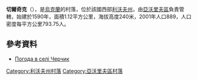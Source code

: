 {{coord|49|53|32|N|23|23|5|E|scale:100000|display=title}}

'''切爾奇克'''（{{lang-uk|Черчик}}），是[[烏克蘭|烏克蘭]]的村落，位於該國西部[[利沃夫州|利沃夫州]]，由[[亞沃里夫區|亞沃里夫區]]負責管轄，始建於1590年，面積1.12平方公里，海拔高度240米，2001年人口889，人口密度每平方公里793.75人。

==參考資料==
* [http://weather.in.ua/ua/l'vovskaja/28372 Погода в селі Черчик]{{Wayback|url=http://weather.in.ua/ua/l%27vovskaja/28372 |date=20111221170714 }}

{{DEFAULTSORT:Черчик}}
[[Category:利沃夫州村落|Category:利沃夫州村落]]
[[Category:亞沃里夫區村落|Category:亞沃里夫區村落]]


{{Lviv-geo-stub}}